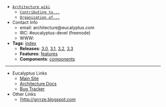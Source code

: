 * [https://github.com/eucalyptus/architecture/wiki <code>Architecture wiki</code>]
** [https://github.com/eucalyptus/architecture/wiki/contributing <code>Contributing to...</code>]
** [https://github.com/eucalyptus/architecture/wiki/organization <code>Organization of...</code>] 
* Contact Info
** email: architecture@eucalyptus.com
** IRC:   #eucalyptus-devel (freenode)
** WWW: 
* '''Tags''': [[tag:index|index]]
** '''Releases''': [[tag:rls-3.0|3.0]], [[tag:rls-3.1|3.1]], [[tag:rls-3.2|3.2]], [[tag:rls-3.3|3.3]]
** '''Features''': [[features]]
** '''Components''': [[components]]
----
* Eucalyptus Links
** [http://www.eucalyptus.com/ Main Site]
** [https://github.com/eucalyptus/architecture-docs Architecture Docs]
** [http://eucalyptus.atlassian.net/ Bug Tracker]
* Other Links
** [http://grrrze.blogspot.com